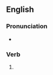 ==English==

===Pronunciation===
* {{IPA|lang=en|/ˈtæŋ.ɡəld/}}

===Verb===
{{head|en|verb form}}

# {{en-past of|tangle}}